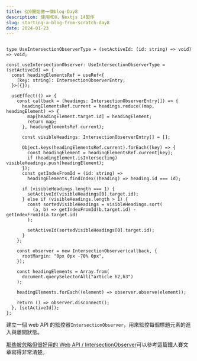 ```yaml
---
title: 從0開始做一個blog-Day8
description: 使用MDX、Nextjs 14製作
slug: starting-a-blog-from-scratch-day8
date: 2024-01-23
---
```


```typescript:src\app\blog[slug]\tableofcontents.tsx

type UseIntersectionObserverType = (setActiveId: (id: string) => void) => void;

const useIntersectionObserver: UseIntersectionObserverType = (setActiveId) => {
  const headingElementsRef = useRef<{
    [key: string]: IntersectionObserverEntry;
  }>({});

  useEffect(() => {
    const callback = (headings: IntersectionObserverEntry[]) => {
      headingElementsRef.current = headings.reduce((map, headingElement) => {
        map[headingElement.target.id] = headingElement;
        return map;
      }, headingElementsRef.current);

      const visibleHeadings: IntersectionObserverEntry[] = [];

      Object.keys(headingElementsRef.current).forEach((key) => {
        const headingElement = headingElementsRef.current[key];
        if (headingElement.isIntersecting) visibleHeadings.push(headingElement);
      });
      const getIndexFromId = (id: string) =>
        headingElements.findIndex((heading) => heading.id === id);

      if (visibleHeadings.length === 1) {
        setActiveId(visibleHeadings[0].target.id);
      } else if (visibleHeadings.length > 1) {
        const sortedVisibleHeadings = visibleHeadings.sort(
          (a, b) => getIndexFromId(b.target.id) - getIndexFromId(a.target.id)
        );

        setActiveId(sortedVisibleHeadings[0].target.id);
      }
    };

    const observer = new IntersectionObserver(callback, {
      rootMargin: "0px 0px -70% 0px",
    });

    const headingElements = Array.from(
      document.querySelectorAll("article h2,h3")
    );

    headingElements.forEach((element) => observer.observe(element));

    return () => observer.disconnect();
  }, [setActiveId]);
};
```

建立一個 web API 的監控器`IntersectionObserver`，用來監控每個標題元素的進入與離開狀態。

[那些被忽略但很好用的 Web API / IntersectionObserver](https://ithelp.ithome.com.tw/articles/10279046)可以參考這篇鐵人賽文章寫得非常清楚。
